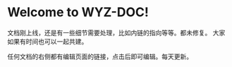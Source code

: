 # Welcome to WYZ-DOC!
 
文档刚上线，还是有一些细节需要处理，比如内链的指向等等。都未修复。
大家如果有时间也可以一起共建。

任何文档的右侧都有编辑页面的链接，点击后即可编辑。每天更新。